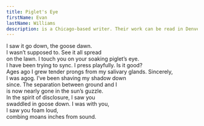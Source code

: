 ```yaml
---
title: Piglet's Eye
firstName: Evan
lastName: Williams
description: is a Chicago-based writer. Their work can be read in Denver Quarterly, DIAGRAM, SOLID STATE, or at <a href=https://www.tallmansgarden.com>tallmansgarden.com</a>.
---
```


I saw it go down, the goose dawn.\
I wasn’t supposed to. See it all spread\
on the lawn. I touch you on your soaking piglet’s eye.\
I have been trying to sync. I press playfully. Is it good?\
Ages ago I grew tender prongs from my salivary glands. Sincerely,\
I was agog. I’ve been shaving my shadow down\
since. The separation between ground and I\
is now nearly gone in the sun’s guzzle.\
In the spirit of disclosure, I saw you\
swaddled in goose down. I was with you,\
I saw you foam loud,\
combing moans inches from sound.
